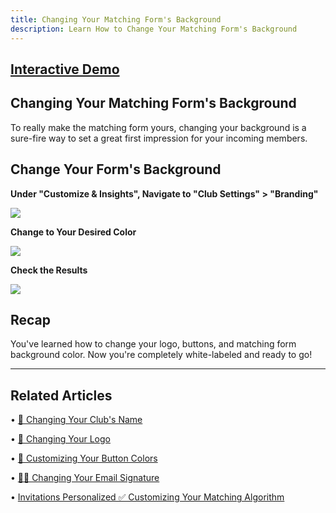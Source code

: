 ```yaml
---
title: Changing Your Matching Form's Background
description: Learn How to Change Your Matching Form's Background
---
```

[Interactive Demo](https://intros-ai.navattic.com/nc8i0d1n)
-----------------------------------------------------------

## Changing Your Matching Form's Background

To really make the matching form yours, changing your background is a sure-fire way to set a great first impression for your incoming members.

  
Change Your Form's Background
--------------------------------

**Under "Customize & Insights", Navigate to "Club Settings" > "Branding"**

![](/images/background1.png)

**Change to Your Desired Color**

![](/images/background2.png)

**Check the Results**

![](/images/background3.png)

Recap
-----

You've learned how to change your logo, buttons, and matching form background color. Now you're completely white-labeled and ready to go!

* * *

## Related Articles

• [📝 Changing Your Club's Name](/branding-best-practices/changing-clubs-name)

• [📸 Changing Your Logo](/branding-best-practices/changing-your-logo)

• [🎨 Customizing Your Button Colors](/branding-best-practices/customizing-button-color)

• [✍🏽 Changing Your Email Signature](/branding-best-practices/changing-email-signature)

• [Invitations Personalized ✅ Customizing Your Matching Algorithm](/getting-started/invitations-personalized)
